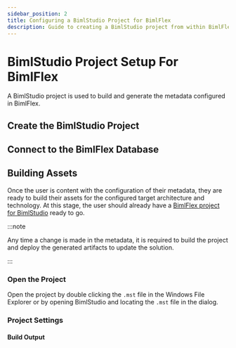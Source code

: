 ---
sidebar_position: 2
title: Configuring a BimlStudio Project for BimlFlex
description: Guide to creating a BimlStudio project from within BimlFlex
---
<head>
  <meta name="varigenceProduct" content="BimlFlex"></meta>
  <meta name="varigenceArticleType" content="Walkthrough"></meta>
</head>



# BimlStudio Project Setup For BimlFlex

A BimlStudio project is used to build and generate the metadata configured in BimlFlex.

## Create the BimlStudio Project

<InclHeaderBimlstudioProject />

## Connect to the BimlFlex Database

<InclHeaderBimlstudioConnect />

## Building Assets

Once the user is content with the configuration of their metadata, they are ready to build their assets for the configured target architecture and technology. At this stage, the user should already have a [BimlFlex project for BimlStudio](./setup-bimlstudio-project) ready to go.



:::note

Any time a change is made in the metadata, it is required to build the project and deploy the generated artifacts to update the solution.

:::


### Open the Project

Open the project by double clicking the `.mst` file in the Windows File Explorer or by opening BimlStudio and locating the `.mst` file in the dialog.

### Project Settings

<InclHeaderBimlstudioProjectSettings />

#### Build Output

<InclHeaderBimlstudioProjectBuildOutputSettings />
